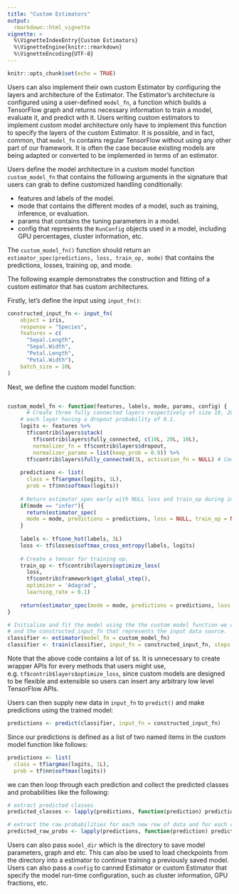```yaml
---
title: "Custom Estimators"
output: 
  rmarkdown::html_vignette
vignette: >
  %\VignetteIndexEntry{Custom Estimators}
  %\VignetteEngine{knitr::rmarkdown}
  %\VignetteEncoding{UTF-8}
---
```



```r
knitr::opts_chunk$set(echo = TRUE)
```

Users can also implement their own custom Estimator by configuring the layers and architecture of the Estimator. The Estimator's architecture is configured using a user-defined `model_fn`, a function which builds a TensorFlow graph and returns necessary information to train a model, evaluate it, and predict with it. Users writing custom estimators to implement custom model architecture only have to implement this function to specify the layers of the custom Estimator. It is possible, and in fact, common, that `model_fn` contains regular TensorFlow without using any other part of our framework.  It is often the case because existing models are being adapted or converted to be implemented in terms of an estimator.

Users define the model architecture in a custom model function `custom_model_fn` that contains the following arguments in the signature that users can grab to define customized handling conditionally:

* features and labels of the model.
* mode that contains the different modes of a model, such as training, inference, or evaluation.
* params that contains the tuning parameters in a model.
* config that represents the `RunConfig` objects used in a model, including GPU percentages, cluster information, etc.

The `custom_model_fn()` function should return an `estimator_spec(predictions, loss, train_op, mode)` that contains the predictions, losses, training op, and mode.

The following example demonstrates the construction and fitting of a custom estimator that has custom architectures. 

Firstly, let's define the input using `input_fn()`:

``` r
constructed_input_fn <- input_fn(
	object = iris,
	response = "Species",
	features = c(
	  "Sepal.Length",
	  "Sepal.Width",
	  "Petal.Length",
	  "Petal.Width"),
	batch_size = 10L
)
```

Next, we define the custom model function:

``` r

custom_model_fn <- function(features, labels, mode, params, config) {
	  # Create three fully connected layers respectively of size 10, 20, and 10 with
    # each layer having a dropout probability of 0.1.
    logits <- features %>%
      tf$contrib$layers$stack(
        tf$contrib$layers$fully_connected, c(10L, 20L, 10L),
        normalizer_fn = tf$contrib$layers$dropout,
        normalizer_params = list(keep_prob = 0.9)) %>%
      tf$contrib$layers$fully_connected(3L, activation_fn = NULL) # Compute logits (1 per class) and compute loss.
    
    predictions <- list(
      class = tf$argmax(logits, 1L),
      prob = tf$nn$softmax(logits))
    
    # Return estimator_spec early with NULL loss and train_op during inference mode
    if(mode == "infer"){
      return(estimator_spec(
      mode = mode, predictions = predictions, loss = NULL, train_op = NULL))
    }
    
    labels <- tf$one_hot(labels, 3L)
    loss <- tf$losses$softmax_cross_entropy(labels, logits)
    
    # Create a tensor for training op.
    train_op <- tf$contrib$layers$optimize_loss(
      loss,
      tf$contrib$framework$get_global_step(),
      optimizer = 'Adagrad',
      learning_rate = 0.1)
    
    return(estimator_spec(mode = mode, predictions = predictions, loss = loss, train_op = train_op))
}

# Initialize and fit the model using the the custom model function we defined
# and the constructed_input_fn that represents the input data source.  
classifier <- estimator(model_fn = custom_model_fn)
classifier <- train(classifier, input_fn = constructed_input_fn, steps = 2L)
```

Note that the above code contains a lot of `$`s. It is unnecessary to create wrapper APIs for every methods that users might use, e.g. `tf$contrib$layers$optimize_loss`, since custom models are designed to be flexible and extensible so users can insert any arbitrary low level TensorFlow APIs.

Users can then supply new data in `input_fn` to `predict()` and make predictions using the trained model: 

``` r
predictions <- predict(classifier, input_fn = constructed_input_fn)
```

Since our predictions is defined as a list of two named items in the custom model function like follows:

``` r
predictions <- list(
  class = tf$argmax(logits, 1L),
  prob = tf$nn$softmax(logits))
```

we can then loop through each prediction and collect the predicted classes and probabilities like the following:

``` r
# extract predicted classes
predicted_classes <- lapply(predictions, function(prediction) prediction$class)

# extract the raw probabilities for each new row of data and for each class
predicted_raw_probs <- lapply(predictions, function(prediction) prediction$prob)

```

Users can also pass `model_dir` which is the directory to save model parameters, graph and etc. This can also be used to load checkpoints from the directory into a estimator to continue training a previously saved model. Users can also pass a `config` to canned Estimator or custom Estimator that specify the model run-time configuration, such as cluster information, GPU fractions, etc.
